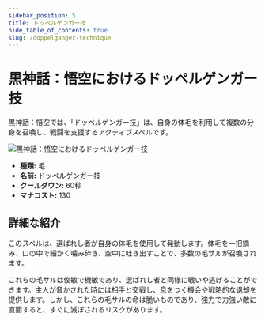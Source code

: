 ```yaml
---
sidebar_position: 5
title: ドッペルゲンガー技
hide_table_of_contents: true
slug: /doppelganger-technique
---
```


# 黒神話：悟空におけるドッペルゲンガー技

黒神話：悟空では、「ドッペルゲンガー技」は、自身の体毛を利用して複数の分身を召喚し、戦闘を支援するアクティブスペルです。

<img
    src="https://image.informedainews.com/fss.gif"
    alt="黒神話：悟空におけるドッペルゲンガー技"
/>

- **種類:** 毛
- **名前:** ドッペルゲンガー技
- **クールダウン:** 60秒
- **マナコスト:** 130

## 詳細な紹介

このスペルは、選ばれし者が自身の体毛を使用して発動します。体毛を一把摘み、口の中で細かく噛み砕き、空中に吐き出すことで、多数の毛サルが召喚されます。

これらの毛サルは俊敏で機敏であり、選ばれし者と同様に戦いや逃げることができます。主人が脅かされた時には相手と交戦し、息をつく機会や戦略的な退却を提供します。しかし、これらの毛サルの命は脆いものであり、強力で力強い敵に直面すると、すぐに滅ぼされるリスクがあります。